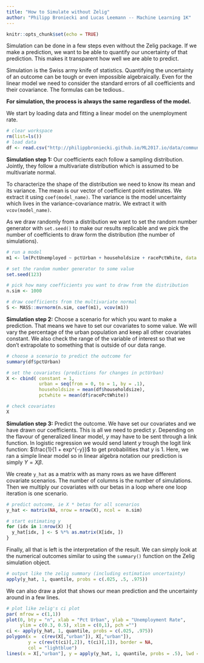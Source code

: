 ```yaml
---
title: "How to Simulate without Zelig"
author: "Philipp Broniecki and Lucas Leemann -- Machine Learning 1K"
---
```


```r
knitr::opts_chunk$set(echo = TRUE)
```

Simulation can be done in a few steps even without the Zelig package. If we make a prediction, we want to be able to quantify our uncertainty of that prediction. This makes it transparent how well we are able to predict.

Simulation is the Swiss army knife of statistics. Quantifying the uncertainty of an outcome can be tough or even impossible algebraically. Even for the linear model we need to consider the standard errors of all coefficients and their covariance. The formulas can be tedious..


**For simulation, the process is always the same regardless of the model.**

We start by loading data and fitting a linear model on the unemployment rate.
```r
# clear workspace
rm(list=ls())
# load data
df <- read.csv("http://philippbroniecki.github.io/ML2017.io/data/communities.csv")
```

**Simulation step 1:** Our coefficients each follow a sampling distribution. Jointly, they follow a multivariate distribution which is assumed to be multivariate normal.

To characterize the shape of the distribution we need to know its mean and its variance. The mean is our vector of coefficient point estimates. We extract it using `coef(model_name)`. The variance is the model uncertainty which lives in the variance-covariance matrix. We extract it with `vcov(model_name)`.

As we draw randomly from a distribution we want to set the random number generator with `set.seed()` to make our results replicable and we pick the number of coefficients to draw form the distribution (the number of simulations).

```r
# run a model
m1 <- lm(PctUnemployed ~ pctUrban + householdsize + racePctWhite, data = df)

# set the random number generator to some value
set.seed(123)

# pick how many coefficients you want to draw from the distribution
n.sim <- 1000

# draw coefficients from the multivariate normal
S <- MASS::mvrnorm(n.sim, coef(m1), vcov(m1))
```

**Simulation step 2:** Choose a scenario for which you want to make a prediction. That means we have to set our covariates to some value. We will vary the percentage of the urban population and keep all other covariates constant. We also check the range of the variable of interest so that we don't extrapolate to something that is outside of our data range.

```r
# choose a scenario to predict the outcome for
summary(df$pctUrban)

# set the covariates (predictions for changes in pctUrban)
X <- cbind( constant = 1,
            urban = seq(from = 0, to = 1, by = .1),
            householdsize = mean(df$householdsize),
            pctwhite = mean(df$racePctWhite))

# check covariates
X            
```

**Simulation step 3:** Predict the outcome. We have set our covariates and we have drawn our coefficients. This is all we need to predict $y$. Depending on the flavour of generalized linear model, $y$ may have to be sent through a link function. In logistic regression we would send latent $y$ trough the logit link function: $\frac{1}{1 + exp^{-y}}$ to get probabilities that $y$ is 1. Here, we ran a simple linear model so in linear algebra notation our prediction is simply $Y=X\beta$.

We create `y_hat` as a matrix with as many rows as we have different covariate scenarios. The number of columns is the number of simulations. Then we multiply our covariates with our betas in a loop where one loop iteration is one scenario.


```r
# predict outcome, ie X * betas for all scenarios
y_hat <- matrix(NA, nrow = nrow(X), ncol =  n.sim)

# start estimating y
for (idx in 1:nrow(X) ){
  y_hat[idx, ] <- S %*% as.matrix(X[idx, ]) 
}
```

Finally, all that is left is the interpretation of the result. We can simply look at the numerical outcomes similar to using the `summary()` function on the Zelig simulation object.

```r
# output like the zelig summary (including estimation uncertainty)
apply(y_hat, 1, quantile, probs = c(.025, .5, .975))
```

We can also draw a plot that shows our mean prediction and the uncertainty around in a few lines.

```r
# plot like zelig's ci plot
par( mfrow = c(1,1))
plot(0, bty = "n", xlab = "Pct Urban", ylab = "Unemployment Rate", 
     ylim = c(0.3, 0.5), xlim = c(0,1), pch ="")
ci <- apply(y_hat, 1, quantile, probs = c(.025, .975))
polygon(x =  c(rev(X[,"urban"]), X[,"urban"]), 
        y = c(rev(t(ci)[,2]), t(ci)[,1]), border = NA,
        col = "lightblue")
lines(x = X[,"urban"], y = apply(y_hat, 1, quantile, probs = .5), lwd = 1)
```

